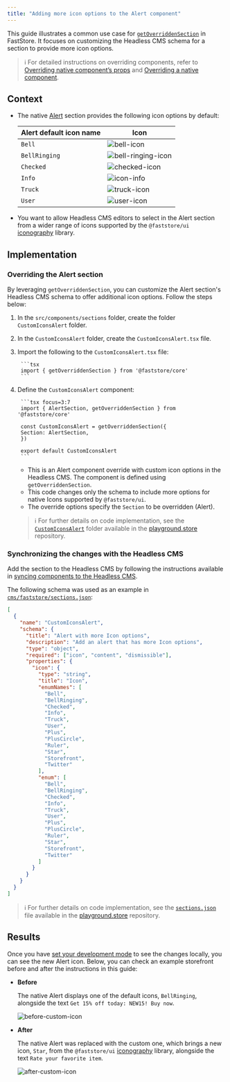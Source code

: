 ```yaml
---
title: "Adding more icon options to the Alert component"
---
```


This guide illustrates a common use case for [`getOverriddenSection`](https://developers.vtex.com/docs/guides/faststore/overrides-getoverriddensection-function) in FastStore. It focuses on customizing the Headless CMS schema for a section to provide more icon options.

> ℹ️ For detailed instructions on overriding components, refer to [Overriding native component’s props](https://developers.vtex.com/docs/guides/faststore/overrides-component-props) and [Overriding a native component](https://developers.vtex.com/docs/guides/faststore/overrides-native-component).

## Context

- The native [Alert](https://developers.vtex.com/docs/guides/faststore/building-sections-list-of-native-sections#alert) section provides the following icon options by default:

  | Alert default icon name | Icon                                                                                                                           |
  | ----------------------- | ------------------------------------------------------------------------------------------------------------------------------ |
  | `Bell`                  | ![bell-icon](https://vtexhelp.vtexassets.com/assets/docs/src/bell-icon___78c462f54a529a5b68f696ebb9256e47.png)                 |
  | `BellRinging`           | ![bell-ringing-icon](https://vtexhelp.vtexassets.com/assets/docs/src/bell-ringing-icon___ebaea6a1dfef58f1c76b14070703704b.png) |
  | `Checked`               | ![checked-icon](https://vtexhelp.vtexassets.com/assets/docs/src/checked-icon___c4dc5aa336fca566ec361125a9eb846e.png)           |
  | `Info`                  | ![icon-info](https://vtexhelp.vtexassets.com/assets/docs/src/info-icon___f8c0cd591967892ec72328f277efa9d1.png)                 |
  | `Truck`                 | ![truck-icon](https://vtexhelp.vtexassets.com/assets/docs/src/truck-icon___ec3a7f0fcf2c02580d49444b71e8fc36.png)               |
  | `User`                  | ![user-icon](https://vtexhelp.vtexassets.com/assets/docs/src/user-icon___999dffa96120d0e51ead18263423ddad.png)                 |

- You want to allow Headless CMS editors to select in the Alert section from a wider range of icons supported by the `@faststore/ui` [iconography](https://developers.vtex.com/docs/guides/faststore/reference-icons#usage) library.

## Implementation

### Overriding the Alert section

By leveraging `getOverriddenSection`, you can customize the Alert section's Headless CMS schema to offer additional icon options. Follow the steps below:

1. In the `src/components/sections` folder, create the folder `CustomIconsAlert` folder.
2. In the `CustomIconsAlert` folder, create the `CustomIconsAlert.tsx` file.
3. Import the following to the `CustomIconsAlert.tsx` file:

        ```tsx
        import { getOverriddenSection } from '@faststore/core'
        ```

4. Define the `CustomIconsAlert` component:

        ```tsx focus=3:7
        import { AlertSection, getOverriddenSection } from '@faststore/core'

        const CustomIconsAlert = getOverriddenSection({
        Section: AlertSection,
        })

        export default CustomIconsAlert
        ```

    - This is an Alert component override with custom icon options in the Headless CMS. The component is defined using `getOverriddenSection`.
    - This code changes only the schema to include more options for native Icons supported by `@faststore/ui`.
    - The override options specify the `Section` to be overridden (Alert).

    > ℹ️ For further details on code implementation, see the [`CustomIconsAlert`](https://github.com/vtex-sites/playground.store/tree/main/src/components/sections/CustomIconsAlert) folder available in the [playground.store](https://github.com/vtex-sites/playground.store) repository.

### Synchronizing the changes with the Headless CMS

Add the section to the Headless CMS by following the instructions available in [syncing components to the Headless CMS](https://developers.vtex.com/docs/guides/faststore/overrides-syncing-components-with-the-headless-cms).

The following schema was used as an example in [`cms/faststore/sections.json`](https://github.com/vtex-sites/playground.store/blob/main/cms/faststore/sections.json#L2-L57):

```json
[
  {
    "name": "CustomIconsAlert",
    "schema": {
      "title": "Alert with more Icon options",
      "description": "Add an alert that has more Icon options",
      "type": "object",
      "required": ["icon", "content", "dismissible"],
      "properties": {
        "icon": {
          "type": "string",
          "title": "Icon",
          "enumNames": [
            "Bell",
            "BellRinging",
            "Checked",
            "Info",
            "Truck",
            "User",
            "Plus",
            "PlusCircle",
            "Ruler",
            "Star",
            "Storefront",
            "Twitter"
          ],
          "enum": [
            "Bell",
            "BellRinging",
            "Checked",
            "Info",
            "Truck",
            "User",
            "Plus",
            "PlusCircle",
            "Ruler",
            "Star",
            "Storefront",
            "Twitter"
          ]
        }
      }
    }
  }
]
```

> ℹ️ For further details on code implementation, see the [`sections.json`](https://github.com/vtex-sites/playground.store/blob/main/cms/faststore/sections.json#L1-L55) file available in the [playground.store](https://github.com/vtex-sites/playground.store) repository.

## Results

Once you have [set your development mode](https://developers.vtex.com/docs/guides/faststore/headless-cms-previewing-changes-in-development-mode) to see the changes locally, you can see the new Alert icon. Below, you can check an example storefront before and after the instructions in this guide:

- **Before**

  The native Alert displays one of the default icons, `BellRinging`, alongside the text `Get 15% off today: NEW15! Buy now`.

  ![before-custom-icon](https://vtexhelp.vtexassets.com/assets/docs/src/alert-default___12bbbaf326628380e71339c779d20f22.png)

- **After**

  The native Alert was replaced with the custom one, which brings a new icon, `Star`, from the `@faststore/ui` [iconography](https://developers.vtex.com/docs/guides/faststore/reference-icons#usage) library, alongside the text `Rate your favorite item`.

  ![after-custom-icon](https://vtexhelp.vtexassets.com/assets/docs/src/alert-custom-icon___8a316b6e33417b6fda47a37c44f6b953.png)
